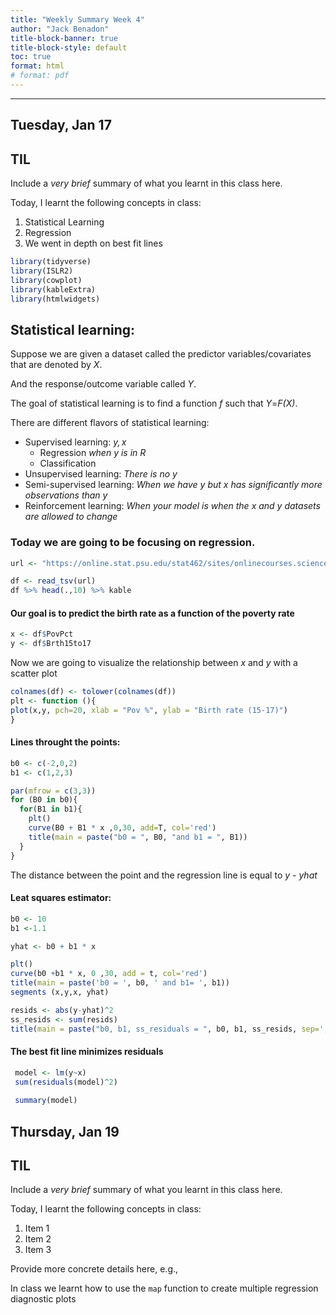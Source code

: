```yaml
---
title: "Weekly Summary Week 4"
author: "Jack Benadon"
title-block-banner: true
title-block-style: default
toc: true
format: html
# format: pdf
---
```


---

## Tuesday, Jan 17

::: {.callout-important}
## TIL

Include a _very brief_ summary of what you learnt in this class here. 

Today, I learnt the following concepts in class:

1. Statistical Learning
1. Regression
1. We went in depth on best fit lines
:::

```r
library(tidyverse)
library(ISLR2)
library(cowplot)
library(kableExtra)
library(htmlwidgets)
```

## Statistical learning:
Suppose we are given a dataset called the predictor variables/covariates that are denoted by _$X$_.

And the response/outcome variable called _$Y$_.

The goal of statistical learning is to find a function _$f$_ such that _$Y$_=_$F(X)$_.

There are different flavors of statistical learning:

* Supervised learning: _$y,x$_
  - Regression _when $y$ is in R_
  - Classification
* Unsupervised learning: _There is no $y$_
* Semi-supervised learning: _When we have $y$ but $x$ has significantly more observations than $y$_
* Reinforcement learning: _When your model is when the $x$ and $y$ datasets are allowed to change_

### Today we are going to be focusing on regression.
```r
url <- "https://online.stat.psu.edu/stat462/sites/onlinecourses.science.psu.edu.stat462/files/data/poverty/index.txt"

df <- read_tsv(url)
df %>% head(.,10) %>% kable
```

#### Our goal is to predict the birth rate as a function of the poverty rate

```r
x <- df$PovPct
y <- df$Brth15to17
```

Now we are going to visualize the relationship between $x$ and $y$ with a scatter plot
```r

colnames(df) <- tolower(colnames(df))  
plt <- function (){
plot(x,y, pch=20, xlab = "Pov %", ylab = "Birth rate (15-17)")
}
```

#### Lines throught the points: 

```r
b0 <- c(-2,0,2)
b1 <- c(1,2,3)

par(mfrow = c(3,3))
for (B0 in b0){
  for(B1 in b1){
    plt()
    curve(B0 + B1 * x ,0,30, add=T, col='red')
    title(main = paste("b0 = ", B0, "and b1 = ", B1))
  }
}
```
The distance between the point and the regression line is equal to $y$ - $yhat$

#### Leat squares estimator:
```r
b0 <- 10
b1 <-1.1

yhat <- b0 + b1 * x

plt()
curve(b0 +b1 * x, 0 ,30, add = t, col='red')
title(main = paste('b0 = ', b0, ' and b1= ', b1))
segments (x,y,x, yhat)

resids <- abs(y-yhat)^2
ss_resids <- sum(resids)
title(main = paste("b0, b1, ss_residuals = ", b0, b1, ss_resids, sep=','))

```

#### The best fit line minimizes residuals
```r
 model <- lm(y~x)
 sum(residuals(model)^2)
 
 summary(model)
```


## Thursday, Jan 19



::: {.callout-important}
## TIL

Include a _very brief_ summary of what you learnt in this class here. 

Today, I learnt the following concepts in class:

1. Item 1
1. Item 2
1. Item 3
:::

Provide more concrete details here, e.g., 

In class we learnt how to use the `map` function to create multiple regression diagnostic plots



[^footnote]: You can include some footnotes here